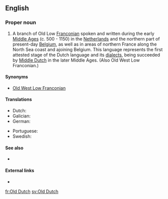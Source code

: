 ==English==
{{wikipedia}}

===Proper noun===
{{en-proper noun|head=[[old|Old]] [[Dutch]]}}

# A branch of Old Low [[Franconian]] spoken and written during the early [[Middle Ages]] (c. 500 - 1150) in the [[Netherlands]] and the northern part of present-day [[Belgium]], as well as in areas of northern France along the North Sea coast and ajoining Belgium. This language represents the first attested stage of the Dutch language and its [[dialect]]s, being succeeded by [[Middle Dutch]] in the later Middle Ages. (Also Old West Low Franconian.)

====Synonyms====
* [[Old West Low Franconian]]

====Translations====
{{trans-top|language}}
* Dutch: {{t+|nl|Oudnederlands}}
* Galician: {{t+|gl|neerlandés antigo|m}}
* German: {{t|de|Altniederländisch}}
{{trans-mid}}
* Portuguese: {{t|pt|holandês antigo|m}}
* Swedish: {{t+|sv|fornnederländska|c}}
{{trans-bottom}}

====See also====
* {{langcat|odt}}

====External links====
* {{ISO 639|3code=odt}}

[[fr:Old Dutch]]
[[sv:Old Dutch]]